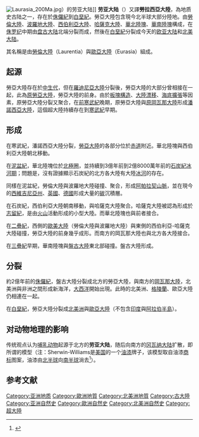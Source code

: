 [[File:Laurasia_200Ma.jpg|right]]）的劳亚大陆]]
'''劳亚大陆'''（{{lang-en|Laurasia}}）又譯'''勞拉西亞大陸'''，為地质史古陆之一，存在於[[侏儸紀|侏儸紀]]到[[白堊紀|白堊紀]]。勞亞大陸包含現今北半球大部分陸地。由[[勞倫大陸|勞倫大陸]]、[[波羅地大陸|波羅地大陸]]、[[西伯利亞大陸|西伯利亞大陸]]、[[哈薩克大陸|哈薩克大陸]]、[[華北陸塊|華北陸塊]]、[[華南陸塊|華南陸塊]]構成，在[[侏罗纪|侏罗纪]]中期由[[盘古大陆|盘古大陆]]北端分裂而成，然後在[[白堊紀|白堊紀]]分裂成今天的[[欧亚大陆|欧亚大陆]]和[[北美大陆|北美大陆]]。

其名稱是由[[勞倫大陸|勞倫大陸]]（Laurentia）與[[歐亞大陸|歐亞大陸]]（Eurasia）組成。

== 起源 ==
勞亞大陸存在於[[中生代|中生代]]，但在[[羅迪尼亞大陸|羅迪尼亞大陸]]分裂後，勞亞大陸的大部分曾相接在一起，此為[[原勞亞大陸|原勞亞大陸]]，勞亞大陸的前身。由於[[板塊構造|板塊構造]]、[[大陸漂移|大陸漂移]]、[[海底擴張|海底擴張]]等因素，原勞亞大陸分裂又聚合，在[[前寒武紀|前寒武紀]]晚期，原勞亞大陸與[[原岡瓦那大陸|原岡瓦那大陸]]形成[[潘諾西亞大陸|潘諾西亞大陸]]，這個超大陸持續存在到[[寒武紀|寒武紀]]早期。

== 形成 ==
在寒武紀，潘諾西亞大陸分裂，[[勞亞大陸|勞亞大陸]]的各部分位於[[赤道|赤道]]附近。華北陸塊與西伯利亞大陸朝北移動。

在[[泥盆紀|泥盆紀]]，華北陸塊位於[[北極圈|北極圈]]，並持續到3億年前到2億8000萬年前的[[石炭紀|石炭紀]][[冰河期|冰河期]]；問題是，沒有證據顯示石炭紀的北方各大陸有大陸[[冰河|冰河]]的存在。

同樣在泥盆紀，勞倫大陸與波羅地大陸碰撞、聚合，形成[[阿帕拉契山脈|阿帕拉契山脈]]，並在現今的[[西維吉尼亞州|西維吉尼亞州]]、[[英國|英國]]、[[德國|德國]]形成大量的[[碳|碳]]沉積層。

在石炭紀，西伯利亞大陸朝南移動，與哈薩克大陸聚合。哈薩克大陸被認為形成於[[志留紀|志留紀]]，是由[[火山|火山]]活動形成的小型大陸。而華北陸塊也與前者接合。

在[[二疊紀|二疊紀]]，西側的[[歐美大陸|歐美大陸]]（勞倫大陸與波羅地大陸）與東側的西伯利亞-哈薩克大陸碰撞，勞亞大陸的前身幾乎成形。而南方的岡瓦那大陸也與北方各大陸接合。

在[[三疊紀|三疊紀]]早期，華南陸塊與[[盤古大陸|盤古大陸]]東北部碰撞。盤古大陸形成。

== 分裂 ==
約2億年前的[[侏儸紀|侏儸紀]]，盤古大陸分裂成北方的勞亞大陸，與南方的[[岡瓦那大陸|岡瓦那大陸]]，北美洲與非洲之間形成新海洋，[[大西洋|大西洋]]開始出現。此時的北美洲、[[格陵蘭|格陵蘭]]、歐亞大陸仍相連在一起。

在[[白堊紀|白堊紀]]，勞亞大陸分裂成[[北美洲|北美洲]]與[[歐亞大陸|歐亞大陸]]（不包含[[印度|印度]]與[[阿拉伯半島|阿拉伯半島]]）。

== 对动物地理的影响 ==
{{參見|动物地理}}
传统观点认为[[哺乳动物|哺乳动物]]起源于北方的'''劳亚大陆'''，随后向南方的[[冈瓦纳大陆|冈瓦纳大陆]]扩散，即所谓的{{tsl|en|Sherwin-Williams|舍溫-威廉斯}}模型（注：Sherwin-Williams是[[美国|美国]]的一个[[油漆|油漆]]牌子，该模型取自油漆[[商标|商标]]图案，油漆由[[北半球|北半球]]向[[南半球|南半球]]淌去<ref>{{Cite web |url=http://www.nyfb.org/images/SherwinWilliams.jpg |title=http://www.nyfb.org/images/SherwinWilliams.jpg |accessdate=2008-01-06 |archive-date=2007-06-09 |archive-url=https://web.archive.org/web/20070609111018/http://www.nyfb.org/images/SherwinWilliams.jpg |dead-url=no }}</ref>）。

== 参考文献 ==
{{reflist}}
{{洲|state=uncollapsed}}

[[Category:亚洲地质|Category:亚洲地质]]
[[Category:歐洲地質|Category:歐洲地質]]
[[Category:北美洲地質|Category:北美洲地質]]
[[Category:古大陸|Category:古大陸]]
[[Category:亚洲自然史|Category:亚洲自然史]]
[[Category:歐洲自然史|Category:歐洲自然史]]
[[Category:北美洲自然史|Category:北美洲自然史]]
[[Category:超大陸|Category:超大陸]]